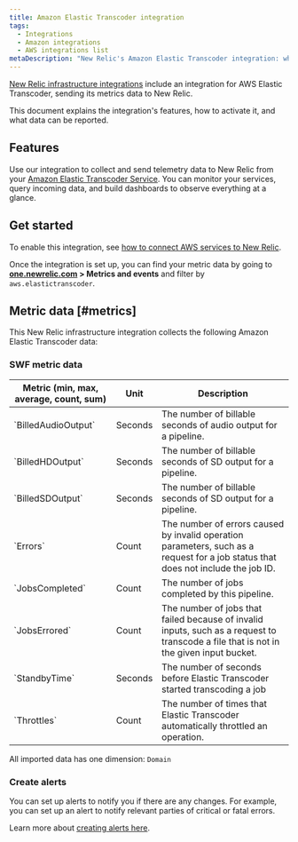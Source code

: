 ```yaml
---
title: Amazon Elastic Transcoder integration
tags:
  - Integrations
  - Amazon integrations
  - AWS integrations list
metaDescription: "New Relic's Amazon Elastic Transcoder integration: what data it reports and how to enable it."
---
```


[New Relic infrastructure integrations](/docs/infrastructure/integrations-getting-started/getting-started/introduction-infrastructure-integrations) include an integration for AWS Elastic Transcoder, sending its metrics data to New Relic.

This document explains the integration's features, how to activate it, and what data can be reported.

## Features

Use our integration to collect and send telemetry data to New Relic from your [Amazon Elastic Transcoder Service](https://aws.amazon.com/elastictranscoder/). You can monitor your services, query incoming data, and build dashboards to observe everything at a glance.

## Get started

To enable this integration, see [how to connect AWS services to New Relic](/docs/infrastructure/amazon-integrations/connect/aws-metric-stream-setup/).

Once the integration is set up, you can find your metric data by going to **[one.newrelic.com](https://one.newrelic.com/all-capabilities) > Metrics and events** and filter by `aws.elastictranscoder`.

## Metric data [#metrics]

This New Relic infrastructure integration collects the following Amazon Elastic Transcoder data:

### SWF metric data

<table>
  <thead>
    <tr>
      <th style={{ width: "200px" }}>
      Metric (min, max, average, count, sum)  
      </th>
      <th>
      Unit  
      </th>
      <th>
      Description
      </th>
    </tr>
  </thead>
    <tbody>
    <tr>
      <td>
      `BilledAudioOutput`
      </td>
      <td>
      Seconds
      </td>
      <td>
      The number of billable seconds of audio output for a pipeline.
      </td>
    </tr>
    <tr>
      <td>
      `BilledHDOutput`
      </td>
      <td>
      Seconds
      </td>
      <td>
      The number of billable seconds of SD output for a pipeline.
      </td>
    </tr>
    <tr>
      <td>
      `BilledSDOutput`
      </td>
      <td>
      Seconds
      </td>
      <td>
      The number of billable seconds of SD output for a pipeline.
      </td>
    </tr>
    <tr>
      <td>
      `Errors`
      </td>
      <td>
      Count
      </td>
      <td>
      The number of errors caused by invalid operation parameters, such as a request for a job status that does not include the job ID.
      </td>
    </tr>
    <tr>
      <td>
      `JobsCompleted`
      </td>
      <td>
      Count
      </td>
      <td>
      The number of jobs completed by this pipeline.
      </td>
    </tr>
    <tr>
      <td>
      `JobsErrored`
      </td>
      <td>
      Count
      </td>
      <td>
      The number of jobs that failed because of invalid inputs, such as a request to transcode a file that is not in the given input bucket.
      </td>
    </tr>
    <tr>
      <td>
      `StandbyTime`
      </td>
      <td>
      Seconds
      </td>
      <td>
      The number of seconds before Elastic Transcoder started transcoding a job
      </td>
    </tr>
    <tr>
      <td>
      `Throttles`
      </td>
      <td>
      Count
      </td>
      <td>
      The number of times that Elastic Transcoder automatically throttled an operation.
      </td>
    </tr>
    </tbody>
</table>

All imported data has one dimension: `Domain`

### Create alerts

You can set up alerts to notify you if there are any changes. For example, you can set up an alert to notify relevant parties of critical or fatal errors.

Learn more about [creating alerts here](/docs/alerts-applied-intelligence/new-relic-alerts/get-started/your-first-nrql-condition/).